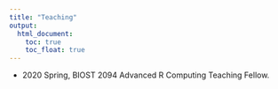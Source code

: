 ```yaml
---
title: "Teaching"
output:
  html_document:
    toc: true
    toc_float: true
---
```





* 2020 Spring, BIOST 2094 Advanced R Computing Teaching Fellow.
